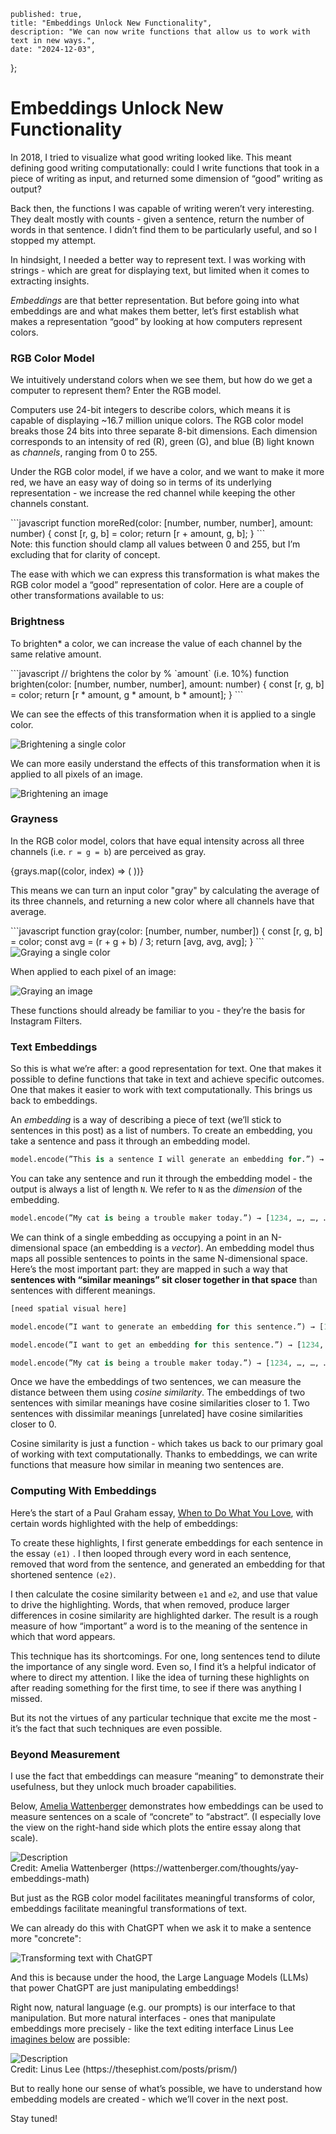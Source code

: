 


    published: true,
    title: "Embeddings Unlock New Functionality",
    description: "We can now write functions that allow us to work with text in new ways.",
    date: "2024-12-03",
};


# Embeddings Unlock New Functionality

In 2018, I tried to visualize what good writing looked like. This meant defining good writing computationally: could I write functions that took in a piece of writing as input, and returned some dimension of “good” writing as output? 

Back then, the functions I was capable of writing weren’t very interesting. They dealt mostly with counts - given a sentence, return the number of words in that sentence. I didn’t find them to be particularly useful, and so I stopped my attempt. 

In hindsight, I needed a better way to represent text. I was working with strings - which are great for displaying text, but limited when it comes to extracting insights. 

*Embeddings* are that better representation. But before going into what embeddings are and what makes them better, let’s first establish what makes a representation “good” by looking at how computers represent colors.

### RGB Color Model

We intuitively understand colors when we see them, but how do we get a computer to represent them? Enter the RGB model.

Computers use 24-bit integers to describe colors, which means it is capable of displaying ~16.7 million unique colors. The RGB color model breaks those 24 bits into three separate 8-bit dimensions. Each dimension corresponds to an intensity of red (R), green (G), and blue (B) light known as *channels*, ranging from 0 to 255. 


Under the RGB color model, if we have a color, and we want to make it more red, we have an easy way of doing so in terms of its underlying representation - we increase the red channel while keeping the other channels constant. 

<div className="my-12">
<div className="flex justify-center">
```javascript
function moreRed(color: [number, number, number], amount: number) {
	const [r, g, b] = color;
	return [r + amount, g, b];
}
```
</div>
<figcaption className="mt-8 text-center text-sm text-gray-500">Note: this function should clamp all values between 0 and 255, but I’m excluding that for clarity of concept.</figcaption>
</div>

The ease with which we can express this transformation is what makes the RGB color model a “good” representation of color. Here are a couple of other transformations available to us:

### Brightness

To brighten* a color, we can increase the value of each channel by the same relative amount. 

<div className="flex justify-center my-12">
```javascript
// brightens the color by % `amount` (i.e. 10%)
function brighten(color: [number, number, number], amount: number) {
	const [r, g, b] = color;
	return [r * amount, g * amount, b * amount];
}
```
</div>

We can see the effects of this transformation when it is applied to a single color.

<div className="flex justify-center my-12 px-12 mx-auto">
  <Image src={BrightenSingle} alt="Brightening a single color"  />
</div>

We can more easily understand the effects of this transformation when it is applied to all pixels of an image. 

<div className="flex justify-center my-12 px-12 mx-auto">
  <Image src={Brighten} alt="Brightening an image"  />
</div>

### Grayness

In the RGB color model, colors that have equal intensity across all three channels (i.e. `r = g = b`) are perceived as gray. 

<div className="flex gap-8 justify-center my-8 py-4 rounded-sm">
{grays.map((color, index) => (
 <ColorSwatch rgb={color} key={index} />
))}
</div>

This means we can turn an input color "gray" by calculating the average of its three channels, and returning a new color where all channels have that average. 

<div className="flex justify-center my-12">
```javascript
function gray(color: [number, number, number]) {
	const [r, g, b] = color;
    const avg = (r + g + b) / 3;
	return [avg, avg, avg];
}
```
</div>

<div className="my-12 px-12 w-4/5 mx-auto">
  <Image src={GraySingle} alt="Graying a single color" />
</div>

When applied to each pixel of an image:

<div className="flex justify-center my-12 px-12">
  <Image src={Gray} alt="Graying an image" />
</div>

These functions should already be familiar to you - they’re the basis for Instagram Filters.

### Text Embeddings

So this is what we’re after: a good representation for text. One that makes it possible to define functions that take in text and achieve specific outcomes. One that makes it easier to work with text computationally. This brings us back to embeddings.

An *embedding* is a way of describing a piece of text (we’ll stick to sentences in this post) as a list of numbers. To create an embedding, you take a sentence and pass it through an embedding model. 

```python
model.encode(”This is a sentence I will generate an embedding for.”) → [1234, …, …, …]
```

You can take any sentence and run it through the embedding model - the output is always a list of length `N`. We refer to `N` as the *dimension* of the embedding. 


```python
model.encode(”My cat is being a trouble maker today.”) → [1234, …, …, …]
```

We can think of a single embedding as occupying a point in an N-dimensional space (an embedding is a *vector*). An embedding model thus maps all possible sentences to points in the same N-dimensional space. Here’s the most important part: they are mapped in such a way that **sentences with “similar meanings” sit closer together in that space** than sentences with different meanings.

```python
[need spatial visual here]

model.encode(”I want to generate an embedding for this sentence.”) → [1234, …, …, …]

model.encode(”I want to get an embedding for this sentence.”) → [1234, …, …, …]

model.encode(”My cat is being a trouble maker today.”) → [1234, …, …, …]
```

Once we have the embeddings of two sentences, we can measure the distance between them using *cosine similarity*. The embeddings of two sentences with similar meanings have cosine similarities closer to 1. Two sentences with dissimilar meanings [unrelated] have cosine similarities closer to 0. 

Cosine similarity is just a function - which takes us back to our primary goal of working with text computationally. Thanks to embeddings, we can write functions that measure how similar in meaning two sentences are.

### Computing With Embeddings

Here’s the start of a Paul Graham essay, [When to Do What You Love](https://www.paulgraham.com/when.html), with certain words highlighted with the help of embeddings:

<div className="m-8">
    <RemoveWord words={pg_remove_words_results} />
</div>

To create these highlights, I first generate embeddings for each sentence in the essay `(e1)` . I then looped through every word in each sentence, removed that word from the sentence, and generated an embedding for that shortened sentence `(e2)`.

I then calculate the cosine similarity between `e1` and `e2`, and use that value to drive the highlighting. Words, that when removed, produce larger differences in cosine similarity are highlighted darker. The result is a rough measure of how “important” a word is to the meaning of the sentence in which that word appears. 

This technique has its shortcomings. For one, long sentences tend to dilute the importance of any single word. Even so, I find it’s a helpful indicator of where to direct my attention. I like the idea of turning these highlights on after reading something for the first time, to see if there was anything I missed. 

But its not the virtues of any particular technique that excite me the most - it’s the fact that such techniques are even possible.


### Beyond Measurement

I use the fact that embeddings can measure “meaning” to demonstrate their usefulness, but they unlock much broader capabilities. 

Below, [Amelia Wattenberger](https://wattenberger.com/thoughts/yay-embeddings-math) demonstrates how embeddings can be used to measure sentences on a scale of “concrete” to “abstract”. (I <span className="italic">especially love</span> the view on the right-hand side which plots the entire essay along that scale).

<div className="my-24">
<div className="flex justify-center">
  <Image 
    src={Wattenberger} 
    alt="Description" 
    />
</div>
<figcaption className="mt-4 text-center text-sm text-gray-500">Credit: Amelia Wattenberger (https://wattenberger.com/thoughts/yay-embeddings-math)</figcaption>
</div>

But just as the RGB color model facilitates meaningful transforms of color, embeddings facilitate meaningful transformations of text. 



We can already do this with ChatGPT when we ask it to make a sentence more "concrete":

<div className="flex justify-center my-24">
<Image 
    src={ChatGPT} 
    alt="Transforming text with ChatGPT" 
    />
</div>


And this is because under the hood, the Large Language Models (LLMs) that power ChatGPT are just manipulating embeddings!

Right now, natural language (e.g. our prompts) is our interface to that manipulation. But more natural interfaces - ones that manipulate embeddings more precisely - like the text editing interface Linus Lee [imagines below](https://thesephist.com/posts/prism/) are possible:

<div className="my-24">
<div className="flex justify-center">
  <Image 
    src={Prism} 
    alt="Description" 
    height={500}
    />
</div>
<figcaption className="mt-4 text-center text-sm text-gray-500">Credit: Linus Lee (https://thesephist.com/posts/prism/)</figcaption>
</div>


But to really hone our sense of what’s possible, we have to understand how embedding models are created - which we’ll cover in the next post.


Stay tuned!